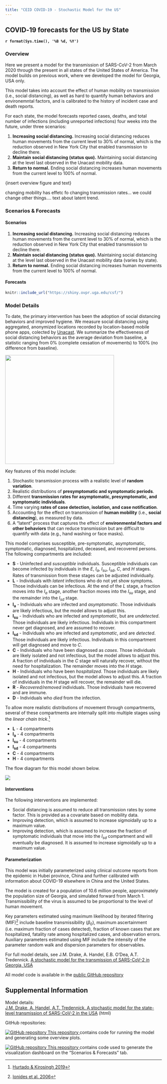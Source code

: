```yaml
---
title: "CEID COVID-19 - Stochastic Model for the US"
---
```



<p id="disclaimer"></p>

## COVID‑19 forecasts for the US by State {.tabset .tabset-fade}
<strong>`r format(Sys.time(), '%B %d, %Y')`</strong>

### Overview

Here we present a model for the transmission of SARS-CoV-2 from March 2020 through the present in all states of the United States of America. 
The model builds on previous work, where we developed the model for Georgia, USA only.

This model takes into account the effect of human mobility on transmission (i.e., social distancing), as well as hard to quantify human behaviors and environemntal factors, and is calibrated to the history of incident case and death reports. 

For each state, the model forecasts reported cases, deaths, and total number of infections (including unreported infections) four weeks into the future,
under three scenarios: 

1. **Increasing social distancing.** Increasing social distancing reduces human movements from the current level to 30% of normal, which is the reduction observed in New York City that enabled transmission to decline there.
2. **Maintain social distancing (status quo).** Maintaining social distancing at the level last observed in the Unacast mobility data.
3. **Return to normal.** Ending social distancing increases human movements from the current level to 100% of normal. 

{insert overview figure and text}

changing mobility has effetc fo changing transmission rates... we could change other things....
text about latent trend.


### Scenarios & Forecasts

#### Scenarios

1. **Increasing social distancing.** Increasing social distancing reduces human movements from the current level to 30% of normal, which is the reduction observed in New York City that enabled transmission to decline there.
2. **Maintain social distancing (status quo).** Maintaining social distancing at the level last observed in the Unacast mobility data (varies by state).
3. **Return to normal.** Ending social distancing increases human movements from the current level to 100% of normal. 

#### Forecasts

```r
knitr::include_url("https://shiny.ovpr.uga.edu/csf/")
```
<!-- <script>iFrameResize({ log: false }, '#nCov-tracker')</script> -->

### Model Details

To date, the primary intervention has been the adoption of social distancing behaviors and improved hygiene.
We measure social distancing using aggregated, anonymized locations recorded by location-based mobile phone apps, colected by <a href="https://www.unacast.com/covid19/social-distancing-scoreboard" target="_blank">Unacast</a>. We summarize the effectiveness of social distancing behaviors as the average deviation from baseline, a statistic ranging from 0% (complete cessation of movements) to 100% (no difference from baseline).

<!-- <img src='output/figures/scenarios-legend.png' style='width:700px'/> -->

![](output/figures/scenarios-legend-simple.png){ width=350px }

Key features of this model include:

1. Stochastic transmission process with a realistic level of **random variation**.
2. Realistic distributions of **presymptomatic and symptomatic periods**.
3. Different **transmission rates for asymptomatic, presymptomatic, and symptomatic individuals**.
4. Time varying **rates of case detection, isolation, and case notification**.
5. Accounting for the effect on transmission of **human mobility** (i.e., **social distancing**), as measured by data.
6. A "latent" process that captures the effect of **environmental factors and other behaviors** that can reduce transmission but are difficult to quantify with data (e.g., hand washing or face masks).

This model comprises susceptible, pre-symptomatic, asymptomatic, symptomatic, diagnosed, hospitalized, deceased, and recovered persons. 
The following compartments are included:  

* $\boldsymbol{S}$ - Uninfected and *susceptible* individuals. Susceptible individuals can become infected by individuals in the $E$, $I_a$, $I_{su}$, $I_{sd}$, $C$, and $H$ stages. Rates of transmission from these stages can be adjusted individually.
* $\boldsymbol{L}$ - Individuals with *latent* infections who do not yet show symptoms. Those individuals can be infectious. At the end of the $L$ stage, a fraction moves into the $I_a$ stage, another fraction moves into the $I_{su}$ stage, and the remainder into the $I_{sd}$ stage.
* $\boldsymbol{I_a}$ - Individuals who are infected and *asymptomatic*. Those individuals are likely infectious, but the model allows to adjust this.
* $\boldsymbol{I_{su}}$ - Individuals who are infected and *symptomatic*, but are *undetected*. Those individuals are likely infectious. Individuals in this compartment never get diagnosed, and are assumed to recover.
* $\boldsymbol{I_{sd}}$ - Individuals who are infected and *symptomatic*, and are *detected*. Those individuals are likely infectious. Individuals in this compartment will get diagnosed and move to $C$.
* $\boldsymbol{C}$ - Individuals who have been diagnosed as *cases*. Those individuals are likely isolated and not infectious, but the model allows to adjust this. A fraction of individuals in the $C$ stage will naturally recover, without the need for hospitalization. The remainder moves into the $H$ stage.
* $\boldsymbol{H}$ - Individuals who have been *hospitalized*. Those individuals are likely isolated and not infectious, but the model allows to adjust this. A fraction of individuals in the $H$ stage will recover, the remainder will die.
* $\boldsymbol{R}$ - *Recovered/removed* individuals. Those individuals have recovered and are immune. 
* $\boldsymbol{D}$ - Individuals who *died* from the infection. 

To allow more realistic distributions of movement through compartments, several of these compartments are internally split into multiple stages using the *linear chain trick*.[^2]

* $\boldsymbol{L}$ - 4 compartments
* $\boldsymbol{I_a}$ - 4 compartments 
* $\boldsymbol{I_{su}}$ - 4 compartments
* $\boldsymbol{I_{sd}}$ - 4 compartments
* $\boldsymbol{C}$ - 4 compartments
* $\boldsymbol{H}$ - 4 compartments

The flow diagram for this model shown below.

![](images/pomp-model.png)

#### Interventions

The following interventions are implemented:

* Social distancing is assumed to reduce all transmission rates by some factor. This is provided as a covariate based on mobility data.
* Improving detection, which is assumed to increase sigmoidally up to a maximum value.
* Improving detection, which is assumed to increase the fraction of symptomatic individuals that move into the $I_{sd}$ compartment and will eventually be diagnosed. It is assumed to increase sigmoidally up to a maximum value.

#### Parameterization

This model was initially parameterized using clinical outcome reports from the epidemic in Hubei province, China and further calibrated with information about COVID-19 elsewhere in China and the United States.

The model is created for a population of 10.6 million people, approximately the population size of Georgia, and simulated forward from March 1.
Transmissibility of the virus is assumed to be proportional to the level of human movement.

Key parameters estimated using maximum likelihood by iterated filtering (MIF)[^3] include baseline transmissibility ($\beta_0$), maximum ascertainment (i.e. maximum fraction of cases detected), fraction of known cases that are hospitalized, fatality rate among hospitalized cases, and observation errors. 
Auxiliary parameters estimated using MIF include the intensity of the parameter random walk and dispersion parameters for observables.

For full model details, see J.M. Drake, A. Handel, E.B. O’Dea, A.T. Tredennick. <a href="stochastic-fitting-georgia-suplement.html" target="_blank">A stochastic model for the transmission of SARS-CoV-2 in Georgia, USA</a>

All model code is available in the <a href='https://github.com/CEIDatUGA/COVID-stochastic-fitting' target='_blank'>public GitHub repository</a>


[^1]:[Rong et al. 2020](https://wwwnc.cdc.gov/eid/article/26/5/20-0198_article?deliveryName=DM20712), [Du et al. 2020](https://www.medrxiv.org/content/10.1101/2020.02.19.20025452v3)

[^2]:[Hurtado & Kirosingh 2019](https://link.springer.com/article/10.1007/s00285-019-01412-w)

[^3]:[Ionides et al. 2006](https://www.pnas.org/content/103/49/18438)

## Supplemental Information

<div class="container-frames">

<p>Model details:<br>
  <a href="forecast-suplement.html" target="_blank">
  J.M. Drake, A. Handel, A.T. Tredennick. A stochastic model for the state-level transmission of SARS-CoV-2 in the USA</a> (html)
</p>

<!-- Preprint: [download]() -->

GitHub repositories:

<p>
  <a href="https://github.com/CEIDatUGA/COVID-stochastic-fitting" target="_blank">
    <img src="images/GitHub-Mark-64px.png" id="github-icon" alt="GitHub repository"/>
    This repository
    </a> contains code for running the model and generating some overview plots.
</p>

<p>
  <a href="https://github.com/CEIDatUGA/COVID-shiny-forecast" target="_blank">
    <img src="images/GitHub-Mark-64px.png" id="github-icon" alt="GitHub repository"/>
    This repository
  </a> contains code used to generate the visualization dashboard on the "Scenarios & Forecasts" tab.
</p>

</div>